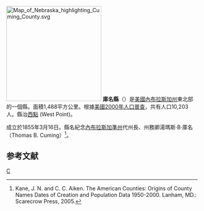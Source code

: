{{noteTA
|T=zh-hans:库名县 (内布拉斯加州);zh-hk:庫名縣 (內布拉斯加州);zh-tw:庫名郡 (內布拉斯加州);
}}
[[File:Map_of_Nebraska_highlighting_Cuming_County.svg|250px]]
'''庫名縣'''（{{lang-en|Cuming County}}）是[[美國|美國]][[內布拉斯加州|內布拉斯加州]]東北部的一個縣。面積1,488平方公里。根據[[美國2000年人口普查|美國2000年人口普查]]，共有人口10,203人。縣治[[西點_(內布拉斯加州)|西點]] (West Point)。

成立於1855年3月16日。縣名紀念[[內布拉斯加準州|內布拉斯加準州]]代州長、州務卿湯瑪斯·B·庫名 （Thomas B. Cuming）<ref>Kane, J. N. and C. C. Aiken. The American Counties: Origins of County Names Dates of Creation and Population Data 1950-2000. Lanham, MD.: Scarecrow Press, 2005.</ref>。

==参考文献==
<div class="references-small">
<references />
</div>

{{內布拉斯加州}}

[[Category:内布拉斯加州行政区划|C]]
